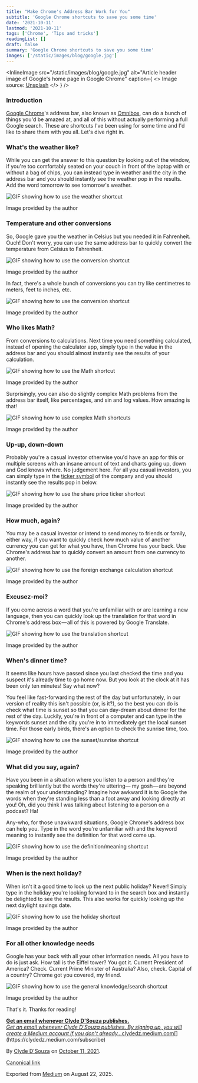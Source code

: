 ```yaml
---
title: "Make Chrome's Address Bar Work for You"
subtitle: 'Google Chrome shortcuts to save you some time'
date: '2021-10-11'
lastmod: '2021-10-11'
tags: ['Chrome', 'Tips and tricks']
readingList: []
draft: false
summary: 'Google Chrome shortcuts to save you some time'
images: ['/static/images/blog/google.jpg']
---
```


<InlineImage
  src="/static/images/blog/google.jpg"
  alt="Article header image of Google's home page in Google Chrome"
  caption={
    <>
      Image source: <a href="https://unsplash.com/photos/c4aT8MfEzdw">Unsplash</a>
    </>
  }
/>

### Introduction

[Google Chrome](https://www.google.com/chrome/)'s address bar, also known as [Omnibox](https://developer.chrome.com/docs/extensions/reference/omnibox/), can do a bunch of things you'd be amazed at, and all of this without actually performing a full Google search. These are shortcuts I've been using for some time and I'd like to share them with you all. Let's dive right in.

### What's the weather like?

While you can get the answer to this question by looking out of the window, if you're too comfortably seated on your couch in front of the laptop with or without a bag of chips, you can instead type in weather and the city in the address bar and you should instantly see the weather pop in the results. Add the word tomorrow to see tomorrow's weather.

![GIF showing how to use the weather shortcut](/static/posts/1_WhDf2fRg6oC9sErwE5NBMQ.gif)

Image provided by the author

### Temperature and other conversions

So, Google gave you the weather in Celsius but you needed it in Fahrenheit. Ouch! Don't worry, you can use the same address bar to quickly convert the temperature from Celsius to Fahrenheit.

![GIF showing how to use the conversion shortcut](/static/posts/1_RLi3LV8s-RIsQLZL1PacwQ.gif)

Image provided by the author

In fact, there's a whole bunch of conversions you can try like centimetres to meters, feet to inches, etc.

![GIF showing how to use the conversion shortcut](/static/posts/1_Hdks3FfUC6UoaL5TriW3sw.gif)

Image provided by the author

### Who likes Math?

From conversions to calculations. Next time you need something calculated, instead of opening the calculator app, simply type in the value in the address bar and you should almost instantly see the results of your calculation.

![GIF showing how to use the Math shortcut](/static/posts/1_wHrJFziqizt9wxUWlKyCxg.gif)

Image provided by the author

Surprisingly, you can also do slightly complex Math problems from the address bar itself, like percentages, and sin and log values. How amazing is that!

![GIF showing how to use complex Math shortcuts](/static/posts/1_PA7b5TiX6BgWVMhDb7Wf0w.gif)

Image provided by the author

### Up-up, down-down

Probably you're a casual investor otherwise you'd have an app for this or multiple screens with an insane amount of text and charts going up, down and God knows where. No judgement here. For all you casual investors, you can simply type in the [ticker symbol](https://en.wikipedia.org/wiki/Ticker_symbol) of the company and you should instantly see the results pop in below.

![GIF showing how to use the share price ticker shortcut](/static/posts/1_GbX1FUav8VcFhE-2jwPTDA.gif)

Image provided by the author

### How much, again?

You may be a casual investor or intend to send money to friends or family, either way, if you want to quickly check how much value of another currency you can get for what you have, then Chrome has your back. Use Chrome's address bar to quickly convert an amount from one currency to another.

![GIF showing how to use the foreign exchange calculation shortcut](/static/posts/1_lDgN88UF4fqp7mmR1ZBzjA.gif)

Image provided by the author

### Excusez-moi?

If you come across a word that you're unfamiliar with or are learning a new language, then you can quickly look up the translation for that word in Chrome's address box — all of this is powered by Google Translate.

![GIF showing how to use the translation shortcut](/static/posts/1_oGl-rPaH_HrVBXJbkxgXAg.gif)

Image provided by the author

### When's dinner time?

It seems like hours have passed since you last checked the time and you suspect it's already time to go home now. But you look at the clock at it has been only ten minutes! Say what now?

You feel like fast-forwarding the rest of the day but unfortunately, in our version of reality this isn't possible (or, is it?), so the best you can do is check what time is sunset so that you can day-dream about dinner for the rest of the day. Luckily, you're in front of a computer and can type in the keywords sunset and the city you're in to immediately get the local sunset time. For those early birds, there's an option to check the sunrise time, too.

![GIF showing how to use the sunset/sunrise shortcut](/static/posts/1_f1jeslkZsWq81GAkAJLgCw.gif)

Image provided by the author

### What did you say, again?

Have you been in a situation where you listen to a person and they're speaking brilliantly but the words they're uttering— my gosh — are beyond the realm of your understanding? Imagine how awkward it is to Google the words when they're standing less than a foot away and looking directly at you! Oh, did you think I was talking about listening to a person on a podcast? Ha!

Any-who, for those unawkward situations, Google Chrome's address box can help you. Type in the word you're unfamiliar with and the keyword meaning to instantly see the definition for that word come up.

![GIF showing how to use the definition/meaning shortcut](/static/posts/1_RuH9YtUdP_Eo-aAXPpo9dg.gif)

Image provided by the author

### When is the next holiday?

When isn't it a good time to look up the next public holiday? Never! Simply type in the holiday you're looking forward to in the search box and instantly be delighted to see the results. This also works for quickly looking up the next daylight savings date.

![GIF showing how to use the holiday shortcut](/static/posts/1_PJD_Op9B2KEcQSLTfU1LOQ.gif)

Image provided by the author

### For all other knowledge needs

Google has your back with all your other information needs. All you have to do is just ask. How tall is the Eiffel tower? You got it. Current President of America? Check. Current Prime Minister of Australia? Also, check. Capital of a country? Chrome got you covered, my friend.

![GIF showing how to use the general knowledge/search shortcut](/static/posts/1_lS9qsmqxaIGHkrpWSFS8PQ.gif)

Image provided by the author

That's it. Thanks for reading!

[**Get an email whenever Clyde D'Souza publishes.**\
_Get an email whenever Clyde D'Souza publishes. By signing up, you will create a Medium account if you don't already…_&#x63;lydedz.medium.com](https://clydedz.medium.com/subscribe 'https://clydedz.medium.com/subscribe')[](https://clydedz.medium.com/subscribe)

By [Clyde D'Souza](https://medium.com/@clydedz) on [October 11, 2021](https://medium.com/p/1ce9c8ced7f1).

[Canonical link](https://medium.com/@clydedz/make-chromes-address-bar-work-for-you-1ce9c8ced7f1)

Exported from [Medium](https://medium.com) on August 22, 2025.

